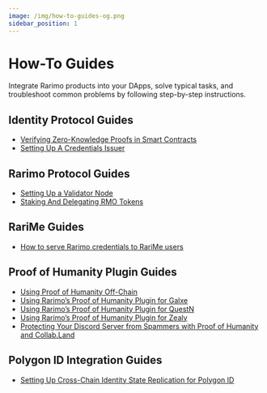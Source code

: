 ```yaml
---
image: /img/how-to-guides-og.png
sidebar_position: 1
---
```


# How-To Guides

Integrate Rarimo products into your DApps, solve typical tasks, and troubleshoot common problems by following step-by-step instructions.

## Identity Protocol Guides

- [Verifying Zero-Knowledge Proofs in Smart Contracts](/how-to-guides/zkp-verification)
- [Setting Up A Credentials Issuer](/how-to-guides/setup-issuer)

## Rarimo Protocol Guides

- [Setting Up a Validator Node](/how-to-guides/validator-setup)
- [Staking And Delegating RMO Tokens](/how-to-guides/staking)

## RariMe Guides

- [How to serve Rarimo credentials to RariMe users](/how-to-guides/add-rarimo-credentials-to-rarime)

## Proof of Humanity Plugin Guides

- [Using Proof of Humanity Off-Chain](/how-to-guides/poh-offchain-verification)
- [Using Rarimo’s Proof of Humanity Plugin for Galxe](/how-to-guides/poh-galxe)
- [Using Rarimo’s Proof of Humanity Plugin for QuestN](/how-to-guides/poh-questn)
- [Using Rarimo’s Proof of Humanity Plugin for Zealy](/how-to-guides/poh-zealy)
- [Protecting Your Discord Server from Spammers with Proof of Humanity and Collab.Land
  ](/how-to-guides/proof-of-humanity-collabland-discord)

## Polygon ID Integration Guides

- [Setting Up Cross-Chain Identity State Replication for Polygon ID](/how-to-guides/polygon-id-state-replication)
